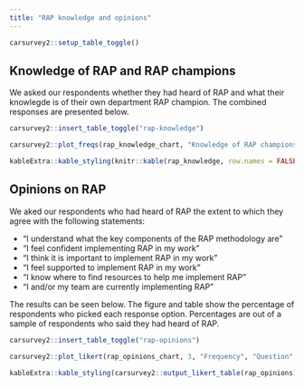 ```yaml
---
title: "RAP knowledge and opinions"
---
```


```r
carsurvey2::setup_table_toggle()
```


## Knowledge of RAP and RAP champions

We asked our respondents whether they had heard of RAP and what their knowlegde is of their own department RAP champion. The combined responses are presented below.

```r
carsurvey2::insert_table_toggle("rap-knowledge")
```

<div id="rap-knowledge-chart">
```r

carsurvey2::plot_freqs(rap_knowledge_chart, "Knowledge of RAP champions", "Count", font_size = 14, orientation = "h")

```
</div>

<div id="rap-knowledge-table">
```r

kableExtra::kable_styling(knitr::kable(rap_knowledge, row.names = FALSE))

```
</div>


## Opinions on RAP

We aked our respondents who had heard of RAP the extent to which they agree with the following statements:

* "I understand what the key components of the RAP methodology are"
* "I feel confident implementing RAP in my work"
* "I think it is important to implement RAP in my work"
* "I feel supported to implement RAP in my work"
* "I know where to find resources to help me implement RAP"
* "I and/or my team are currently implementing RAP"

The results can be seen below. The figure and table show the percentage of respondents who picked each response option. Percentages are out of a sample of respondents who said they had heard of RAP.


```r
carsurvey2::insert_table_toggle("rap-opinions")
```

<div id="rap-opinions-chart">
```r

carsurvey2::plot_likert(rap_opinions_chart, 3, "Frequency", "Question", font_size = 14, height = 700)

```
</div>

<div id="rap-opinions-table">
```r

kableExtra::kable_styling(carsurvey2::output_likert_table(rap_opinions))

```
</div>

